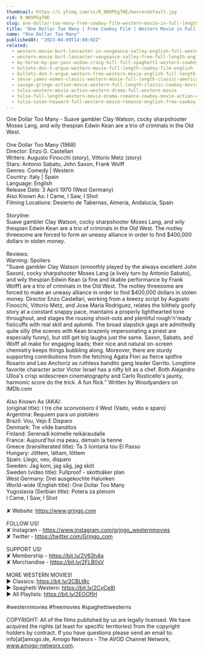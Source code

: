 ```yaml
---
thumbnail: https://i.ytimg.com/vi/0_NROPEgTWE/maxresdefault.jpg
vid: 0_NROPEgTWE
slug: one-dollar-too-many-free-cowboy-film-western-movie-in-full-length
title: "One Dollar Too Many | Free Cowboy Film | Western Movie in Full Length"
name: "One Dollar Too Many"
publishedAt: "2023-04-09T14:00:02Z"
related:
  - western-movie-burt-lancaster-in-vengeance-valley-english-full-western-movie-free-classic-film
  - western-movie-burt-lancaster-vengeance-valley-free-full-length-english-classic-cowboy-film
  - my-horse-my-gun-your-widow-craig-hill-full-spaghetti-western-cowboy-film-english
  - bullets-don-t-argue-western-movie-full-length-cowboy-film-english
  - bullets-don-t-argue-western-free-western-movie-english-full-length-feature-film
  - jesse-james-women-classic-western-movie-full-length-classic-american-cowboy-film-english
  - savage-gringo-action-movie-western-full-length-classic-cowboy-movie-english
  - tulsa-western-movie-action-western-drama-full-western-movie
  - tulsa-full-length-western-movie-drama-romance-cowboy-movie-action-english
  - tulsa-susan-hayward-full-western-movie-romance-english-free-cowboy-movie
---
```


One Dollar Too Many - Suave gambler Clay Watson, cocky sharpshooter Moses Lang, and wily thespian Edwin Kean are a trio of criminals in the Old West.<br />
<br />
One Dollar Too Many (1968)<br />
Director: Enzo G. Castellari<br />
Writers: Augusto Finocchi (story), Vittorio Metz (story) <br />
Stars: Antonio Sabato, John Saxon, Frank Wolff<br />
Genres: Comedy | Western <br />
Country: Italy | Spain<br />
Language: English<br />
Release Date: 3 April 1970 (West Germany) <br />
Also Known As: I Came, I Saw, I Shot<br />
Filming Locations: Desierto de Tabernas, Almería, Andalucía, Spain <br />
<br />
Storyline:<br />
Suave gambler Clay Watson, cocky sharpshooter Moses Lang, and wily thespian Edwin Kean are a trio of criminals in the Old West. The motley threesome are forced to form an uneasy alliance in order to find $400,000 dollars in stolen money.<br />
<br />
Reviews:<br />
Warning: Spoilers<br />
"Suave gambler Clay Watson (smoothly played by the always excellent John Saxon), cocky sharpshooter Moses Lang (a lively turn by Antonio Sabato), and wily thespian Edwin Kean (a fine and likable performance by Frank Wolff) are a trio of criminals in the Old West. The motley threesome are forced to make an uneasy alliance in order to find $400,000 dollars in stolen money. Director Enzo Castellari, working from a breezy script by Augusto Finocchi, Vittorio Metz, and Jose Maria Rodriguez, relates the blithely goofy story at a constant snappy pace, maintains a properly lighthearted tone throughout, and stages the rousing shoot-outs and plentiful rough'n'ready fisticuffs with real skill and aplomb. The broad slapstick gags are admittedly quite silly (the scenes with Kean brazenly impersonating a priest are especially funny), but still get big laughs just the same. Saxon, Sabato, and Wolff all make for engaging leads; their nice and natural on-screen chemistry keeps things bubbling along. Moreover, there are sturdy supporting contributions from the fetching Agata Flori as fierce spitfire Rosario and Leo Anchoriz as ruthless bandito gang leader Garrito. Longtime favorite character actor Victor Israel has a nifty bit as a chef. Both Alejandro Ulloa's crisp widescreen cinematography and Carlo Rusticello's jaunty, harmonic score do the trick. A fun flick." Written by Woodyanders on IMDb.com<br />
<br />
Also Known As (AKA):<br />
(original title): I tre che sconvolsero il West (Vado, vedo e sparo)<br />
Argentina: Requiem para un pistolero<br />
Brazil: Vou, Vejo E Disparo<br />
Denmark: Tre vilde banditos<br />
Finland: Serenadi kolmelle reikäraudalle<br />
France: Aujourd'hui ma peau, demain la tienne<br />
Greece (transliterated title): Ta 3 liontaria tou El Passo<br />
Hungary: Jöttem, láttam, lőttem<br />
Spain: Llego, veo, disparo<br />
Sweden: Jag kom, jag såg, jag sköt<br />
Sweden (video title): Fullproof - skottsäker plan<br />
West Germany: Drei ausgekochte Halunken<br />
World-wide (English title): One Dollar Too Many<br />
Yugoslavia (Serbian title): Potera za plenom<br />
 I Came, I Saw, I Shot<br />
<br />
✘ Website: https://www.grjngo.com<br />
<br />
FOLLOW US!<br />
✘ Instagram - https://www.instagram.com/grjngo_westernmovies<br />
✘ Twitter - https://twitter.com/Grjngo_com<br />
<br />
SUPPORT US!<br />
✘ Membership - https://bit.ly/2V63h4q<br />
✘ Merchandise - https://bit.ly/2FLB0sV<br />
<br />
MORE WESTERN MOVIES! <br />
► Classics: https://bit.ly/2CBLt8c <br />
► Spaghetti Western: https://bit.ly/2CyCe8I <br />
► All Playlists: https://bit.ly/2EOOfIH <br />
<br />
#westernmovies #freemovies #spaghettiwesterns<br />
<br />
COPYRIGHT: All of the films published by us are legally licensed. We have acquired the rights (at least for specific territories) from the copyright holders by contract. If you have questions please send an email to: info[at]amogo.de, Amogo Networx - The AVOD Channel Network, www.amogo-networx.com.